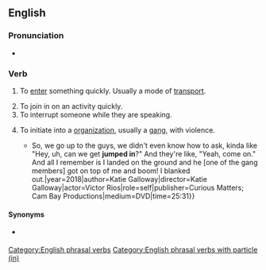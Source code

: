 {{also|jumpin'}}

==English==

===Pronunciation===
* {{a|UK|US}} {{IPA|en|/d͡ʒʌmp ˈɪn/}}

===Verb===
{{en-verb|*}}

# To [[enter]] something quickly. Usually a mode of [[transport]].
#: {{ux|en|I '''jumped in''' the car, and we sped off to the meeting.}}
# To join in on an activity quickly.
# To interrupt someone while they are speaking.
# {{lb|en|US|_|slang}} To initiate into a [[organization]], usually a [[gang]], with violence.
#* {{quote-av|en|title=The Pushouts|text=His [my cousin's] uncle was already in the gang. {{...}} So, we go up to the guys, we didn't even know how to ask, kinda like "Hey, uh, can we get '''jumped in'''?" And they're like, "Yeah, come on." And all I remember is I landed on the ground and he [one of the gang members] got on top of me and boom! I blanked out.|year=2018|author=Katie Galloway|director=Katie Galloway|actor=Victor Rios|role=self|publisher=Curious Matters; Cam Bay Productions|medium=DVD|time=25:31}}

====Synonyms====
* {{s|initiate into an organization}} {{l|en|haze}}

[[Category:English phrasal verbs]]
[[Category:English phrasal verbs with particle (in)]]